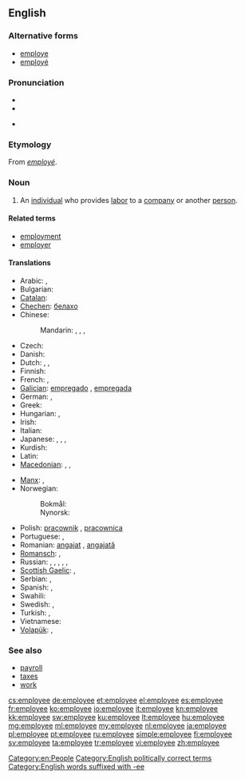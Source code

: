 ==English==

===Alternative forms===
* [[employe]]
* [[employé]]

===Pronunciation===
* {{IPA|/ɪmˌplɔɪˈiː/}}
* {{audio|en-us-employee.ogg|Audio (US)}}

* {{rhymes|iː}}

===Etymology===
From {{etyl|fr}} ''[[employé]]''.

===Noun===
{{wikipedia}}
{{en-noun}}

# An [[individual]] who provides [[labor]] to a [[company]] or another [[person]].

====Related terms====
* [[employment]]
* [[employer]]

====Translations====
{{trans-top|individual who provides labor to a company or another person}}
* Arabic: {{t-|ar|موظف|m|tr=muwáZZaf|sc=Arab}}, {{t-|ar|موظفة|f|tr=muwaZZáfa|sc=Arab}}
* Bulgarian: {{t+|bg|служещ|m|sc=Cyrl}}
* [[Catalan]]: {{t-|ca|empleat|m}}
* [[Chechen]]: [[белахо]]
* Chinese:
*: Mandarin: {{t|zh|雇員|sc=Hani}}, {{t|zh|雇员|tr=gùyuán|sc=Hani}}, {{t|zh|職員|sc=Hani}}, {{t|zh|职员|tr=zhíyuán|sc=Hani}}
* Czech: {{t+|cs|zaměstnanec|m}}
* Danish: {{t-|da|ansat|c}}
* Dutch: {{t+|nl|bediende|m|f}}, {{t+|nl|werknemer|m}}, {{t+|nl|medewerker|m}}
* Finnish: {{t+|fi|työntekijä}}
* French: {{t+|fr|employé|m}}, {{t+|fr|employée|f}}
* [[Galician]]: [[empregado]] {{m}}, [[empregada]] {{f}}
* German: {{t+|de|Angestellter|m}}, {{t+|de|Angestellte|f}}
* Greek: {{t+|el|υπάλληλος|c|tr=ypállilos}}
* Hungarian: {{t+|hu|alkalmazott}}, {{t+|hu|dolgozó}}
* Irish: {{t-|ga|fostaí|m|xs=Irish}}
* Italian: {{t+|it|dipendente}}
* Japanese: {{t-|ja|従業員|tr=じゅうぎょういん, jūgyōin|sc=Jpan}}, {{t-|ja|雇員|tr=こいん, koin|sc=Jpan}}, {{t-|ja|勤務員|tr=きんむいん, kinmuin|sc=Jpan}}, {{t-|ja|使用人|tr=しようにん, shiyōin|sc=Jpan}}
* Kurdish: {{t+|ku|karker|m, f}}
* Latin: {{t-|la|conductus|m}}
* [[Macedonian]]: {{t-|mk|вработен|m|tr=vráboten}},  {{t-|mk|работник|m|tr=rábotnik}},  {{t-|mk|службеник|m|tr=slúžbenik}}
{{trans-mid}}
* [[Manx]]: {{t-|gv|failleydagh|m}}, {{t-|gv|obbree|m}}
* Norwegian:
*: Bokmål: {{t-|nb|arbeidstaker|m}}
*: Nynorsk: {{t-|nn|arbeidstakar|m}}
* Polish: [[pracownik]] {{m}}, [[pracownica]] {{f}}
* Portuguese: {{t+|pt|empregado|m}}, {{t+|pt|empregada|f}}
* Romanian: [[angajat]] {{m}}, [[angajată]] {{f}}
* [[Romansch]]: {{t-|rm|emploià|m}}, {{t-|rm|emploiada|f}}
* Russian: {{t+|ru|работник|m|tr=rabótnik|sc=Cyrl}}, {{t+|ru|работница|f|tr=rabótnica|sc=Cyrl}}, {{t+|ru|служащий|m|tr=slúžaščij|sc=Cyrl}}, {{t+|ru|служащая|f|tr=slúžaščaja|sc=Cyrl}}, {{t+|ru|сотрудник|m|tr=sotrúdnik|sc=Cyrl}}, {{t+|ru|сотрудница|f|tr=sotrúdnica|sc=Cyrl}}
* [[Scottish Gaelic]]: {{t-|gd|cosnaiche|m}}, {{t-|gd|neach-obrach|m}}
* Serbian: {{t|sr|запосленик|m|tr=zaposlenik}}, {{t|sr|послопримац|m|tr=posloprimac}}
* Spanish: {{t-|es|empleado|m}}, {{t-|es|empleada|f}}
* Swahili: {{t+|sw|mwajiriwa|xs=Swahili}}
* Swedish: {{t+|sv|anställd|c}}, {{t+|sv|arbetstagare|c}}
* Turkish: {{t+|tr|çalışan}}, {{t+|tr|personel}}
* Vietnamese: {{t+|vi|nhân viên}}
* [[Volapük]]: {{qualifier|male or female}} {{t-|vo|vobükäb}}, {{qualifier|male}} {{t-|vo|hivobükäb}}
{{trans-bottom}}

===See also===
* [[payroll]]
* [[taxes]]
* [[work]]

[[Category:en:People]]
[[Category:English politically correct terms]]
[[Category:English words suffixed with -ee]]

[[cs:employee]]
[[de:employee]]
[[et:employee]]
[[el:employee]]
[[es:employee]]
[[fr:employee]]
[[ko:employee]]
[[io:employee]]
[[it:employee]]
[[kn:employee]]
[[kk:employee]]
[[sw:employee]]
[[ku:employee]]
[[lt:employee]]
[[hu:employee]]
[[mg:employee]]
[[ml:employee]]
[[my:employee]]
[[nl:employee]]
[[ja:employee]]
[[pl:employee]]
[[pt:employee]]
[[ru:employee]]
[[simple:employee]]
[[fi:employee]]
[[sv:employee]]
[[ta:employee]]
[[tr:employee]]
[[vi:employee]]
[[zh:employee]]